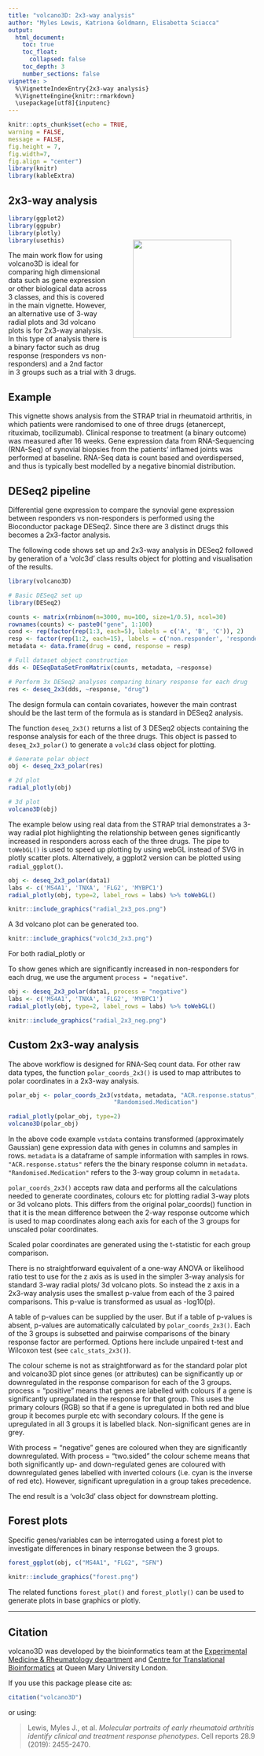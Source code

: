 ```yaml
---
title: "volcano3D: 2x3-way analysis"
author: "Myles Lewis, Katriona Goldmann, Elisabetta Sciacca"
output:
  html_document:
    toc: true
    toc_float:
      collapsed: false
    toc_depth: 3
    number_sections: false
vignette: >
  %\VignetteIndexEntry{2x3-way analysis}
  %\VignetteEngine{knitr::rmarkdown}
  \usepackage[utf8]{inputenc}
---
```

  
<style>
  .title{
    display: none;
  }
</style>  
  
```r
knitr::opts_chunk$set(echo = TRUE, 
warning = FALSE, 
message = FALSE, 
fig.height = 7, 
fig.width=7, 
fig.align = "center")
library(knitr)
library(kableExtra)
```

## 2x3-way analysis

<img src="https://katrionagoldmann.github.io/volcano3D/logo.png" align="right" alt="" width="200" hspace="50" vspace="50" style="border: 0;"/>

```r
library(ggplot2)
library(ggpubr)
library(plotly)
library(usethis)
```

The main work flow for using volcano3D is ideal for comparing high dimensional
data such as gene expression or other biological data across 3 classes, and this
is covered in the main vignette. However, an alternative use of 3-way radial
plots and 3d volcano plots is for 2x3-way analysis. In this type of analysis
there is a binary factor such as drug response (responders vs non-responders)
and a 2nd factor in 3 groups such as a trial with 3 drugs.

## Example

This vignette shows analysis from the STRAP trial in rheumatoid arthritis, in
which patients were randomised to one of three drugs (etanercept, rituximab,
tocilizumab). Clinical response to treatment (a binary outcome) was measured
after 16 weeks. Gene expression data from RNA-Sequencing (RNA-Seq) of synovial biopsies from the patients' inflamed joints was performed at baseline. RNA-Seq data is count based and overdispersed, and thus is typically best modelled by a negative binomial distribution.

## DESeq2 pipeline

Differential gene expression to compare the synovial gene expression between
responders vs non-responders is performed using the Bioconductor package DESeq2.
Since there are 3 distinct drugs this becomes a 2x3-factor analysis.

The following code shows set up and 2x3-way analysis in DESeq2 followed by
generation of a 'volc3d' class results object for plotting and visualisation of
the results.

```r
library(volcano3D)

# Basic DESeq2 set up
library(DESeq2)

counts <- matrix(rnbinom(n=3000, mu=100, size=1/0.5), ncol=30)
rownames(counts) <- paste0("gene", 1:100)
cond <- rep(factor(rep(1:3, each=5), labels = c('A', 'B', 'C')), 2)
resp <- factor(rep(1:2, each=15), labels = c('non.responder', 'responder'))
metadata <- data.frame(drug = cond, response = resp)

# Full dataset object construction
dds <- DESeqDataSetFromMatrix(counts, metadata, ~response)

# Perform 3x DESeq2 analyses comparing binary response for each drug
res <- deseq_2x3(dds, ~response, "drug")
```

The design formula can contain covariates, however the main contrast should be
the last term of the formula as is standard in DESeq2 analysis.

The function `deseq_2x3()` returns a list of 3 DESeq2 objects containing the
response analysis for each of the three drugs. This object is passed to
`deseq_2x3_polar()` to generate a `volc3d` class object for plotting.

```r
# Generate polar object
obj <- deseq_2x3_polar(res)

# 2d plot
radial_plotly(obj)

# 3d plot
volcano3D(obj)
```

The example below using real data from the STRAP trial demonstrates a 3-way
radial plot highlighting the relationship between genes significantly increased
in responders across each of the three drugs. The pipe to `toWebGL()` is used to
speed up plotting by using webGL instead of SVG in plotly scatter plots.
Alternatively, a ggplot2 version can be plotted using `radial_ggplot()`.

```r
obj <- deseq_2x3_polar(data1)
labs <- c('MS4A1', 'TNXA', 'FLG2', 'MYBPC1')
radial_plotly(obj, type=2, label_rows = labs) %>% toWebGL()
```

```r
knitr::include_graphics("radial_2x3_pos.png")
```

A 3d volcano plot can be generated too.

```r
knitr::include_graphics("volc3d_2x3.png")
```

For both radial_plotly or 

To show genes which are significantly increased in non-responders for each drug,
we use the argument `process = "negative"`.

```r
obj <- deseq_2x3_polar(data1, process = "negative")
labs <- c('MS4A1', 'TNXA', 'FLG2', 'MYBPC1')
radial_plotly(obj, type=2, label_rows = labs) %>% toWebGL()
```

```r
knitr::include_graphics("radial_2x3_neg.png")
```

## Custom 2x3-way analysis

The above workflow is designed for RNA-Seq count data. For other raw data types,
the function `polar_coords_2x3()` is used to map attributes to polar coordinates
in a 2x3-way analysis.

```r
polar_obj <- polar_coords_2x3(vstdata, metadata, "ACR.response.status",
                              "Randomised.Medication")

radial_plotly(polar_obj, type=2)
volcano3D(polar_obj)
```

In the above code example `vstdata` contains transformed (approximately
Gaussian) gene expression data with genes in columns and samples in rows.
`metadata` is a dataframe of sample information with samples in rows.
`"ACR.response.status"` refers the the binary response column in `metadata`.
`"Randomised.Medication"` refers to the 3-way group column in `metadata`.

`polar_coords_2x3()` accepts raw data and performs all the calculations needed
to generate coordinates, colours etc for plotting radial 3-way plots or 3d
volcano plots. This differs from the original polar_coords() function in that it
is the mean difference between the 2-way response outcome which is used to map
coordinates along each axis for each of the 3 groups for unscaled polar
coordinates.

Scaled polar coordinates are generated using the t-statistic for each group
comparison.

There is no straightforward equivalent of a one-way ANOVA or likelihood ratio
test to use for the z axis as is used in the simpler 3-way analysis for standard
3-way radial plots/ 3d volcano plots. So instead the z axis in a 2x3-way
analysis uses the smallest p-value from each of the 3 paired comparisons. This
p-value is transformed as usual as -log10(p).

A table of p-values can be supplied by the user. But if a table of p-values is
absent, p-values are automatically calculated by `polar_coords_2x3()`. Each of
the 3 groups is subsetted and pairwise comparisons of the binary response factor
are performed. Options here include unpaired t-test and Wilcoxon test (see
`calc_stats_2x3()`).

The colour scheme is not as straightforward as for the standard polar plot and
volcano3D plot since genes (or attributes) can be significantly up or
downregulated in the response comparison for each of the 3 groups. process =
"positive" means that genes are labelled with colours if a gene is significantly
upregulated in the response for that group. This uses the primary colours (RGB)
so that if a gene is upregulated in both red and blue group it becomes purple
etc with secondary colours. If the gene is upregulated in all 3 groups it is
labelled black. Non-significant genes are in grey.

With process = "negative" genes are coloured when they are significantly
downregulated. With process = "two.sided" the colour scheme means that both
significantly up- and down-regulated genes are coloured with downregulated genes
labelled with inverted colours (i.e. cyan is the inverse of red etc). However,
significant upregulation in a group takes precedence.

The end result is a 'volc3d' class object for downstream plotting.

## Forest plots

Specific genes/variables can be interrogated using a forest plot to investigate
differences in binary response between the 3 groups.

```r
forest_ggplot(obj, c("MS4A1", "FLG2", "SFN")
```

```r
knitr::include_graphics("forest.png")
```

The related functions `forest_plot()` and `forest_plotly()` can be used to
generate plots in base graphics or plotly.

---

## Citation

volcano3D was developed by the bioinformatics team at the
[Experimental Medicine & Rheumatology department](https://www.qmul.ac.uk/whri/emr/)
and [Centre for Translational Bioinformatics](https://www.qmul.ac.uk/c4tb/) at
Queen Mary University London.

If you use this package please cite as:

```r
citation("volcano3D")
```

or using:

> Lewis, Myles J., et al. _Molecular portraits of early rheumatoid arthritis
identify clinical and treatment response phenotypes_. Cell reports 28.9 (2019):
2455-2470.
